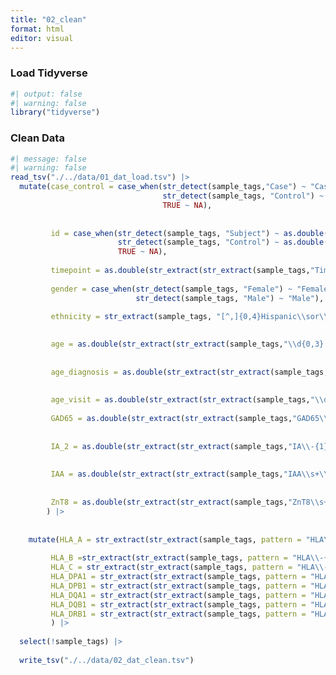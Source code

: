 ```yaml
---
title: "02_clean"
format: html
editor: visual
---
```


### Load Tidyverse

```r
#| output: false
#| warning: false
library("tidyverse")
```

### Clean Data

```r
#| message: false
#| warning: false
read_tsv("./../data/01_dat_load.tsv") |>
  mutate(case_control = case_when(str_detect(sample_tags,"Case") ~ "Case",
                                  str_detect(sample_tags, "Control") ~ "Control",
                                  TRUE ~ NA),
         
         
         id = case_when(str_detect(sample_tags, "Subject") ~ as.double(str_extract(str_extract(sample_tags,"Subject[^,]+"),"\\s\\d+")),
                        str_detect(sample_tags, "Control") ~ as.double(str_extract(str_extract(sample_tags,"Control[^,]+"), "\\s\\d+")),
                        TRUE ~ NA),
         
         timepoint = as.double(str_extract(str_extract(sample_tags,"Timepoint\\s+\\d+[.\\d+]?"), "\\s+\\d+[.\\d+]?")),
         
         gender = case_when(str_detect(sample_tags, "Female") ~ "Female",
                            str_detect(sample_tags, "Male") ~ "Male"),
         
         ethnicity = str_extract(sample_tags, "[^,]{0,4}Hispanic\\sor\\sLatino"),

         
         age = as.double(str_extract(str_extract(sample_tags,"\\d{0,3}.?\\d+\\s+Years\\s{0}"), "\\d{0,3}.?\\d{0,3}")),
         
         
         age_diagnosis = as.double(str_extract(str_extract(sample_tags,"\\d{0,3}.?\\d+\\s+Years\\s{1}at\\sdiagnosis"), "\\d{0,3}.?\\d{0,3}")),
         
         
         age_visit = as.double(str_extract(str_extract(sample_tags,"\\d{0,3}.?\\d+\\s+Years\\s{1}at\\svisit"), "\\d{0,3}.?\\d{0,3}")),
         
         GAD65 = as.double(str_extract(str_extract(sample_tags,"GAD65\\s+\\d+"), "\\s+\\d+")),
         
         
         IA_2 = as.double(str_extract(str_extract(sample_tags,"IA\\-{1}2{1}\\s+\\d+"), "\\s+\\d+")),
         
         
         IAA = as.double(str_extract(str_extract(sample_tags,"IAA\\s+\\d+[.\\d+]?"), "\\s+\\d+[.\\d+]?")),
         
         
         ZnT8 = as.double(str_extract(str_extract(sample_tags,"ZnT8\\s+\\d+[.\\d+]?"), "\\s+\\d+[.\\d+]?"))
        ) |> 
         
  
    mutate(HLA_A = str_extract(str_extract(sample_tags, pattern = "HLA\\-{1}A\\*{1}\\d{4}"), "\\d{4}"),
           
         HLA_B =str_extract(str_extract(sample_tags, pattern = "HLA\\-{1}B\\*{1}\\d{4}"), "\\d{4}"),
         HLA_C = str_extract(str_extract(sample_tags, pattern = "HLA\\-{1}C\\*{1}\\d{4}"), "\\d{4}"),
         HLA_DPA1 = str_extract(str_extract(sample_tags, pattern = "HLA\\-{1}DPA1\\*{1}\\d{4}"), "\\d{4}"),
         HLA_DPB1 = str_extract(str_extract(sample_tags, pattern = "HLA\\-{1}DPB1\\*{1}\\d{4}"), "\\d{4}"),
         HLA_DQA1 = str_extract(str_extract(sample_tags, pattern = "HLA\\-{1}DQA1\\*{1}\\d{4}"), "\\d{4}"),
         HLA_DQB1 = str_extract(str_extract(sample_tags, pattern = "HLA\\-{1}DQB1\\*{1}\\d{4}"), "\\d{4}"),
         HLA_DRB1 = str_extract(str_extract(sample_tags, pattern = "HLA\\-{1}DRB1\\*{1}\\d{4}"), "\\d{4}")
         ) |> 
         
  select(!sample_tags) |>
  
  write_tsv("./../data/02_dat_clean.tsv")
```
